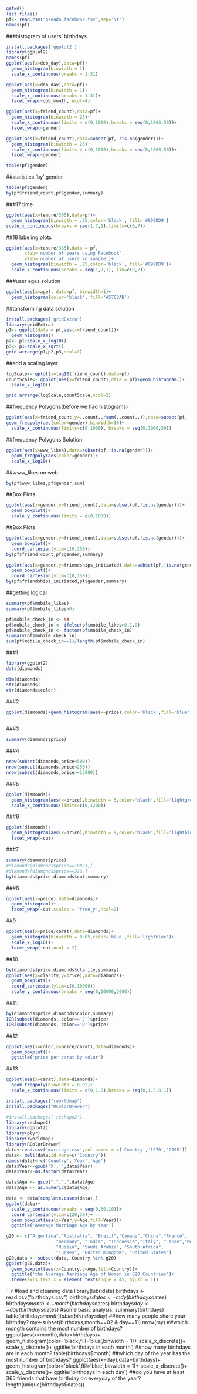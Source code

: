 ```r
getwd()
list.files()
pf<- read.csv("pseudo_facebook.tsv",sep='\t')
names(pf)
```
###histogram of users' birthdays
```r
install.packages('ggplot2')
library(ggplot2)
names(pf)
ggplot(aes(x=dob_day),data=pf)+
  geom_histogram(binwidth = 1)
  scale_x_continuous(breaks = 1:31)
```
```r
ggplot(aes(x=dob_day),data=pf)+
  geom_histogram(binwidth = 1)+
  scale_x_continuous(breaks = 1:31)+
  facet_wrap(~dob_month, ncol=4)
```
```r
ggplot(aes(x=friend_count),data=pf)+
  geom_histogram(binwidth = 25)+
  scale_x_continuous(limits = c(0,1000),breaks = seq(0,1000,50))+
  facet_wrap(~gender)
```
```r
ggplot(aes(x=friend_count),data=subset(pf, !is.na(gender)))+
  geom_histogram(binwidth = 25)+
  scale_x_continuous(limits = c(0,1000),breaks = seq(0,1000,50))+
  facet_wrap(~gender)
```

```r
table(pf$gender)
```
##statistics 'by' gender
```r
table(pf$gender)
by(pf$friend_count,pf$gender,summary)
```
###17 time
```r
ggplot(aes(x=tenure/365),data=pf)+
  geom_histogram(binwidth = .25,color='black', fill='#099DD9')
scale_x_continuous(breaks = seq(1,7,1),limits=c(0,7))
```
##18 labeling plots 
```r
ggplot(aes(x=tenure/365),data = pf,
       xlab='number of years using Facebook',
       ylab='number of users in sample')+
  geom_histogram(binwidth = .25,color='black', fill='#099DD9')+
  scale_x_continuous(breaks = seq(1,7,1), lim=c(0,7))
```
###user ages solution
```r
ggplot(aes(x=age), data=pf, binwidth=1)+
  geom_histogram(color='black', fill='#5760AB')
```
##tansforming data solution
```r
install.packages('gridExtra')
library(gridExtra)
p1<- ggplot(data = pf,aes(x=friend_count))+
  geom_histogram()
p2<- p1+scale_x_log10()
p3<- p1+scale_x_sqrt()
grid.arrange(p1,p2,p3,ncol=1)
```
##add a scaling layer
```r
logScale<- qplot(x=log10(friend_count),data=pf)
countScale<- ggplot(aes(x=friend_count),data = pf)+geom_histogram()+
  scale_x_log10()

grid.arrange(logScale,countScale,ncol=2)
```

##frequency Polygons(before we had histograms)
```r
ggplot(aes(x=friend_count,y=..count../sum(..count..)),data=subset(pf, !is.na(gender)))+
geom_freqpoly(aes(color=gender),binwidth=10)+
  scale_x_continuous(limits=c(0,1000), breaks = seq(0,1000,50))
```
##frequency Polygons Solution
```r
ggplot(aes(x=www_likes),data=subset(pf,!is.na(gender)))+
  geom_freqpoly(aes(color=gender))+
  scale_x_log10()
```
##www_likes on web
```r
by(pf$www_likes,pf$gender,sum)
```
##Box Plots
```r
ggplot(aes(x=gender,y=friend_count),data=subset(pf,!is.na(gender)))+ 
  geom_boxplot()+
  scale_y_continuous(limits = c(0,1000))
```
##Box Plots
```r
ggplot(aes(x=gender,y=friend_count),data=subset(pf,!is.na(gender)))+ 
  geom_boxplot()+
  coord_cartesian(ylim=c(0,250))
by(pf$friend_count,pf$gender,summary)
```
```r
ggplot(aes(x=gender,y=friendships_initiated),data=subset(pf,!is.na(gender)))+ 
  geom_boxplot()+
  coord_cartesian(ylim=c(0,150))
by(pf$friendships_initiated,pf$gender,summary)
```
##getting logical 
```r
summary(pf$mobile_likes)
summary(pf$mobile_likes>0)

pf$mobile_check_in <- NA
pf$mobile_check_in <- ifelse(pf$mobile_likes>0,1,0)
pf$mobile_check_in <- factor(pf$mobile_check_in)
summary(pf$mobile_check_in)
sum(pf$mobile_check_in==1)/length(pf$mobile_check_in)
```
###1
```r
library(ggplot2)
data(diamonds)

dim(diamonds)
str(diamonds)
str(diamonds$color)
```
###2
```r
ggplot(diamonds)+geom_histogram(aes(x=price),color='black',fill='blue')
 
```
###3
```r
summary(diamonds$price)
```
###4
```r
nrow(subset(diamonds,price<500))
nrow(subset(diamonds,price<250))
nrow(subset(diamonds,price>=15000))
```
###5
```r
ggplot(diamonds)+
  geom_histogram(aes(x=price),binwidth = 5,color='black',fill='lightgreen')+
  scale_x_continuous(limits=c(0,1200))
```
###6
```r
ggplot(diamonds)+
  geom_histogram(aes(x=price),binwidth = 5,color='black',fill='lightblue')+
  facet_wrap(~cut)
```
###7
```r
summary(diamonds$price)
#diamonds[diamonds$price==18823,]
#diamonds[diamonds$price==326,]
by(diamonds$price,diamonds$cut,summary)
```
###8
```r
ggplot(aes(x=price),data=diamonds)+
  geom_histogram()+
  facet_wrap(~cut,scales = 'free_y',ncol=2)
```
##9
```r
ggplot(aes(x=price/carat),data=diamonds)+
  geom_histogram(binwidth = 0.05,color='blue',fill='lightblue')+
  scale_x_log10()+
  facet_wrap(~cut,ncol = 2)
```
##10
```r
by(diamonds$price,diamonds$clarity,summary)
ggplot(aes(x=clarity,y=price),data=diamonds)+
  geom_boxplot()+
  coord_cartesian(ylim=c(0,10000))
  scale_y_continuous(breaks = seq(0,10000,2000))

```
##11:
```r
by(diamonds$price,diamonds$color,summary)
IQR(subset(diamonds, color=='J')$price)
IQR(subset(diamonds, color=='D')$price)
```
##12
```r
ggplot(aes(x=color,y=price/carat),data=diamonds)+
  geom_boxplot()+
  ggtitle('price per carat by color')
```
##13
```r
ggplot(aes(x=carat),data=diamonds)+
  geom_freqpoly(binwidth = 0.02)+
  scale_x_continuous(limits = c(0,1.5),breaks = seq(0,1.5,0.1))
```
```r
install.packages("rworldmap")
install.packages("RColorBrewer")
```

```r
#install.packages('reshape2')
library(reshape2)
library(ggplot2)
library(plyr)
library(rworldmap)
library(RColorBrewer)
data<-read.csv('marriage.csv',col.names = c('Country','1970','2005'))
data<- melt(data,id.vars=c('Country'))
names(data)<-c('Country','Year','Age')
data$Year<-gsub('X','',data$Year)
data$Year<-as.factor(data$Year)

data$Age <- gsub(",",".",data$Age)
data$Age <- as.numeric(data$Age)

data <- data[complete.cases(data),]
ggplot(data)+
  scale_y_continuous(breaks = seq(0,30,10))+
  coord_cartesian(ylim=c(20,30))+
  geom_boxplot(aes(x=Year,y=Age,fill=Year))+
  ggtitle('Average Marriage Age by Year')
```
```r
g20 <- c("Argentina","Australia", "Brazil","Canada","China","France",
                   "Germany", "India", "Indonesia","Italy", "Japan","Mexico",
                   "Russia", "Saudi Arabia", "South Africa",
                   "Turkey", "United Kingdom", "United States")
g20.data <- subset(data, Country %in% g20)
ggplot(g20.data)+
  geom_boxplot(aes(x=Country,y=Age,fill=Country))+
  ggtitle('the Average Aarriage Age of Woman in G20 Countries')+
  theme(axis.text.x = element_text(angle = 45, hjust = 1))
```
```r
#load and cleaning data
library(lubridate)
birthdays <- read.csv("birthdays.csv")
birthdays$dates <- mdy(birthdays$dates)
birthdays$month <- month(birthdays$dates)
birthdays$day <- day(birthdays$dates)
#some basic analysis:
summary(birthdays)
table(birthdays$month)
table(birthdays$day)
##how many people share your birthday?
my<-subset(birthdays,month==02 & day==11)
nrow(my)
##which mongth contains the most number of birthdays?
ggplot(aes(x=month),data=birthdays)+
  geom_histogram(color='black',fill='blue',binwidth = 1)+
  scale_x_discrete()+
  scale_y_discrete()+
  ggtitle('birthdays in each month')
##how many birthdays are in each month?
table(birthdays$month)
##which day of the year has the most number of birthdays?
ggplot(aes(x=day),data=birthdays)+
  geom_histogram(color='black',fill='blue',binwidth = 1)+
  scale_x_discrete()+
  scale_y_discrete()+
  ggtitle('birthdays in each day')
##do you have at least 365 friends that have birthday on everyday of the year?
length(unique(birthdays$dates))
